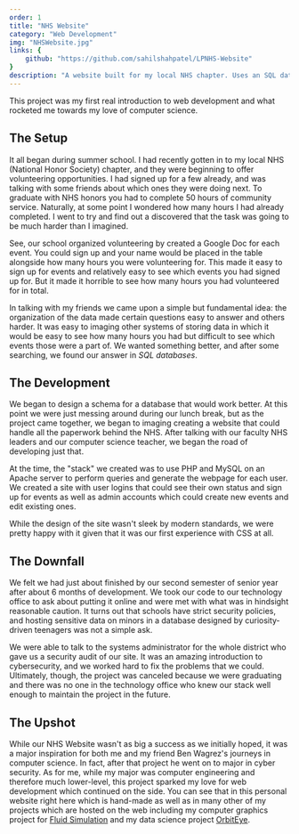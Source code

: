 ```yaml
---
order: 1
title: "NHS Website"
category: "Web Development"
img: "NHSWebsite.jpg"
links: {
    github: "https://github.com/sahilshahpatel/LPNHS-Website"
}
description: "A website built for my local NHS chapter. Uses an SQL database to keep track of volunteer hours and enable quick and easy sign ups."
---
```


This project was my first real introduction to web development and what rocketed me towards my love of computer science.

## The Setup
It all began during summer school. I had recently gotten in to my local NHS (National Honor Society) chapter, and they were beginning to offer volunteering opportunities. I had signed up for a few already, and was talking with some friends about which ones they were doing next. To graduate with NHS honors you had to complete 50 hours of community service. Naturally, at some point I wondered how many hours I had already completed. I went to try and find out a discovered that the task was going to be much harder than I imagined.

See, our school organized volunteering by created a Google Doc for each event. You could sign up and your name would be placed in the table alongside how many hours you were volunteering for. This made it easy to sign up for events and relatively easy to see which events you had signed up for. But it made it horrible to see how many hours you had volunteered for in total.

In talking with my friends we came upon a simple but fundamental idea: the organization of the data made certain questions easy to answer and others harder. It was easy to imaging other systems of storing data in which it would be easy to see how many hours you had but difficult to see which events those were a part of. We wanted something better, and after some searching, we found our answer in *SQL databases*.

## The Development
We began to design a schema for a database that would work better. At this point we were just messing around during our lunch break, but as the project came together, we began to imaging creating a website that could handle all the paperwork behind the NHS. After talking with our faculty NHS leaders and our computer science teacher, we began the road of developing just that.

At the time, the "stack" we created was to use PHP and MySQL on an Apache server to perform queries and generate the webpage for each user. We created a site with user logins that could see their own status and sign up for events as well as admin accounts which could create new events and edit existing ones.

While the design of the site wasn't sleek by modern standards, we were pretty happy with it given that it was our first experience with CSS at all.

## The Downfall
We felt we had just about finished by our second semester of senior year after about 6 months of development. We took our code to our technology office to ask about putting it online and were met with what was in hindsight reasonable caution. It turns out that schools have strict security policies, and hosting sensitive data on minors in a database designed by curiosity-driven teenagers was not a simple ask.

We were able to talk to the systems administrator for the whole district who gave us a security audit of our site. It was an amazing introduction to cybersecurity, and we worked hard to fix the problems that we could. Ultimately, though, the project was canceled because we were graduating and there was no one in the technology office who knew our stack well enough to maintain the project in the future.

## The Upshot
While our NHS Website wasn't as big a success as we initially hoped, it was a major inspiration for both me and my friend Ben Wagrez's journeys in computer science. In fact, after that project he went on to major in cyber security. As for me, while my major was computer engineering and therefore much lower-level, this project sparked my love for web development which continued on the side. You can see that in this personal website right here which is hand-made as well as in many other of my projects which are hosted on the web including my computer graphics project for [Fluid Simulation](/projects/fluid-sim) and my data science project [OrbitEye](/projects/orbiteye).